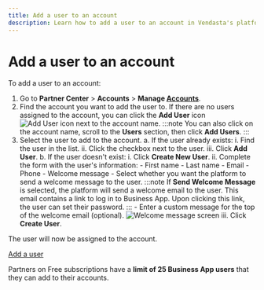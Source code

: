 ```yaml
---
title: Add a user to an account
description: Learn how to add a user to an account in Vendasta's platform
---
```


# Add a user to an account

To add a user to an account:

1. Go to **Partner Center** > **Accounts** > **Manage [Accounts](https://partners.vendasta.com/manage-accounts)**.  
2. Find the account you want to add the user to. If there are no users assigned to the account, you can click the **Add User** icon ![Add User icon](/img/accounts/accounts-manage-users/add-user-icon.png) next to the account name.
   :::note
   You can also click on the account name, scroll to the **Users** section, then click **Add Users**.
   :::
3. Select the user to add to the account.
   a. If the user already exists:
      i. Find the user in the list.
      ii. Click the checkbox next to the user. 
      iii. Click **Add User**. 
   b. If the user doesn't exist:
      i. Click **Create New User**.
      ii. Complete the form with the user's information:
         - First name
         - Last name
         - Email
         - Phone
         - Welcome message
           - Select whether you want the platform to send a welcome message to the user.
             :::note
             If **Send Welcome Message** is selected, the platform will send a welcome email to the user. This email contains a link to log in to Business App. Upon clicking this link, the user can set their password.
             :::
           - Enter a custom message for the top of the welcome email (optional).
             ![Welcome message screen](/img/accounts/accounts-manage-users/welcome-message.png)
      iii. Click **Create User**.

The user will now be assigned to the account.

<div style={{textAlign: 'center', paddingBottom: '15px'}}>
  <a 
    style={{
      fontSize: '16px', 
      fontWeight: 'bold', 
      color: '#ffffff', 
      backgroundColor: '#33ace2', 
      textDecoration: 'none', 
      borderRadius: '5px', 
      padding: '10px 30px 9px 30px', 
      border: '1px solid #33ACE2', 
      display: 'inline-block', 
      textAlign: 'center'
    }} 
    href="https://partners.vendasta.com/manage-accounts" 
    target="_blank" 
    rel="noopener"
  >
    Add a user
  </a>
</div>

Partners on Free subscriptions have a **limit of 25 Business App users** that they can add to their accounts.
